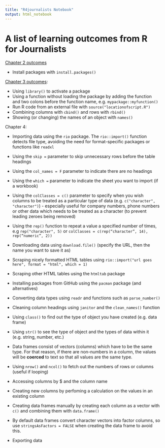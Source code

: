 ```yaml
---
title: "R4journalists Notebook"
output: html_notebook
---
```


# A list of learning outcomes from R for Journalists

[Chapter 2 outcomes](http://www.machlis.com/R4Journalists/wrap-up.html)

* Install packages with `install.packages()`

[Chapter 3 outcomes](http://www.machlis.com/R4Journalists/wrap-up-1.html):

* Using `library()` to activate a package
* Using a function without loading the package by adding the function and two colons before the function name, e.g. `mypackage::myfunction()`
* Run R code from an external file with `source("locationofscript.R")`
* Combining columns with `cbind()` and rows with `rbind()`
* Showing (or changing) the names of an object with `names()`

Chapter 4:

* Importing data using the `rio` package. The `rio::import()` function detects file type, avoiding the need for format-specific packages or functions like `readxl`
* Using the `skip = ` parameter to skip unnecessary rows before the table headings
* Using the `col_names = F` parameter to indicate there are no headings
* Using the `which =` parameter to indicate the sheet you want to import (if a workbook)
* Using the `colClasses = c()` parameter to specify when you wish columns to be treated as a particular type of data (e.g. `c("character", "character")`) - especially useful for company numbers, phone numbers or other data which needs to be treated as a character (to prevent leading zeroes being removed)
* Using the `rep()` function to repeat a value a specified number of times, e.g `rep("character", 5)` or `colClasses = c(rep(“character”, 14), rep(“numeric”, 2))`
* Downloading data using `download.file()` (specify the URL, then the name you want to save it as)
* Scraping nicely formatted HTML tables using `rio::import("url goes here", format = "html", which = 1)`
* Scraping other HTML tables using the `htmltab` package
* Installing packages from GitHub using the `pacman` package (and alternatives)
* Converting data types using `readr` and functions such as `parse_number()`
* Cleaning column headings using `janitor` and the `clean_names()` function 
* Using `class()` to find out the type of object you have created (e.g. data frame)
* Using `str()` to see the type of object and the types of data within it (e.g. string, number, etc.)
* Data frames consist of vectors (columns) which have to be the same type. For that reason, if there are non-numbers in a column, the values will be **coerced** to text so that all values are the same type.
* Using `nrow()` and `ncol()` to fetch out the numbers of rows or columns (useful if looping)
* Accessing columns by $ and the column name
* Creating new columns by perfoming a calculation on the values in an existing column
* Creating data frames manually by creating each column as a vector with `c()` and combining them with `data.frame()`
* By default data frames convert character vectors into factor columns, so use `stringsAsFactors = FALSE` when creating the data frame to avoid this.


* Exporting data



